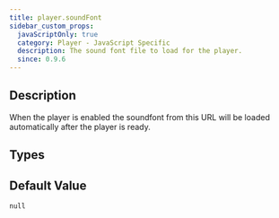 ```yaml
---
title: player.soundFont
sidebar_custom_props:
  javaScriptOnly: true
  category: Player - JavaScript Specific
  description: The sound font file to load for the player.
  since: 0.9.6
---
```


<SinceBadge since="0.9.6" />


## Description

When the player is enabled the soundfont from this URL will be loaded automatically after the player is ready.   

<PropertyDescription metadata={metadata} />

## Types

<TypeTable>
    <TypeRow name="string" />
</TypeTable>

## Default Value

`null`